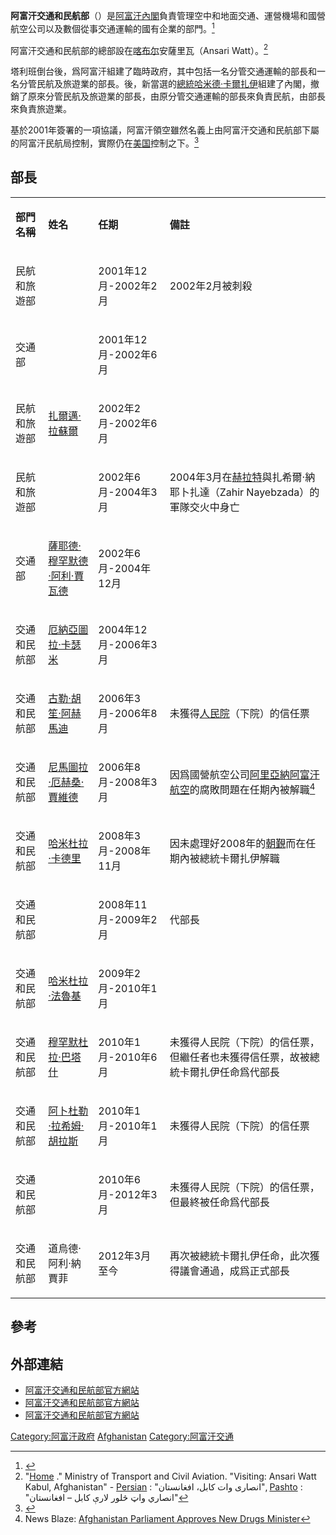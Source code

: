 {{NoteTA
|G1=Toponym
|1=zh-cn:侯赛因; zh-tw:胡笙; zh-hk:侯賽因; zh-sg:胡申
|2=zh-cn:奥马尔; zh-tw:歐瑪; zh-hk:奧馬爾
}}
'''阿富汗交通和民航部'''（{{lang-ps|د ترانسپورټ او ملکي هوايي چلند وزارت}}）是[[阿富汗內閣|阿富汗內閣]]負責管理空中和地面交通、運營機場和國營航空公司以及數個從事交通運輸的國有企業的部門。<ref name="theministry">{{cite web|title=وزارت ترانسپورت و ھوانوردی ملکی|url=http://www.motca.gov.af/index.php?id=17|accessdate=2015-11-30|archive-url=https://web.archive.org/web/20131022085248/https://www.motca.gov.af/index.php?id=17|archive-date=2013-10-22|dead-url=yes}}{{ps icon}}{{fa}}{{en}}</ref>

阿富汗交通和民航部的總部設在[[喀布尔|喀布尔]]安薩里瓦（Ansari Watt）。<ref>"[https://www.motca.gov.af/ Home] {{webarchive|url=https://web.archive.org/web/20130518034342/http://motca.gov.af/ |date=2013-05-18 }}." Ministry of Transport and Civil Aviation. "Visiting: Ansari Watt Kabul, Afghanistan" - [https://www.motca.gov.af/index.php?id=1&L=1 Persian] {{webarchive|url=https://web.archive.org/web/20131025110049/http://www.motca.gov.af/index.php?id=1&L=1 |date=2013-10-25 }}: "انصاری وات کابل، افغانستان", [https://www.motca.gov.af/index.php?id=1&L=2 Pashto] {{webarchive|url=https://web.archive.org/web/20130609065104/http://www.motca.gov.af/index.php?id=1&L=2 |date=2013-06-09 }}: "انصاري واټ څلور لارې کابل – افغانستان"</ref>

塔利班倒台後，{{link-en|阿富汗問題波昂國際會議 (2001年)|International Conference on Afghanistan, Bonn (2001)|阿富汗問題波昂國際會議}}爲阿富汗組建了臨時政府，其中包括一名分管交通運輸的部長和一名分管民航及旅遊業的部長。{{link-en|2004年阿富汗總統選舉|Afghan presidential election, 2004|2004年大選}}後，新當選的[[阿富汗总统|總統]][[哈米德·卡爾扎伊|哈米德·卡爾扎伊]]組建了內閣，撤銷了原來分管民航及旅遊業的部長，由原分管交通運輸的部長來負責民航，由{{link-en|阿富汗信息和文化部|Ministry of Information and Culture (Afghanistan)}}部長來負責旅遊業。

基於2001年簽署的一項協議，阿富汗領空雖然名義上由阿富汗交通和民航部下屬的阿富汗民航局控制，實際仍在[[美国|美国]]控制之下。<ref>{{cite web|title=Int'l flight chaos feared if US stops managing Afghan airspace|url=http://rt.com/usa/256301-us-management-afghan-airspace/|publisher=RT USA|date=2015-05-07|accessdate=2015-11-30}}{{en}}</ref>

== 部長 ==

{| class="wikitable"
| '''部門名稱''' || '''姓名''' || '''任期''' || '''備註'''
|-
| 民航和旅遊部 || {{link-en|阿卜杜勒·拉赫曼 (阿富汗部長)|Abdul Rahman (Afghan minister)|阿卜杜勒·拉赫曼}} || 2001年12月-2002年2月 || 2002年2月被刺殺
|- 
| 交通部 || {{link-en|蘇勒坦·哈米德·蘇勒坦|Sultan Hamid Sultan}} || 2001年12月-2002年6月 || 
|-
| 民航和旅遊部  || [[扎爾邁·拉蘇爾|扎爾邁·拉蘇爾]] || 2002年2月-2002年6月 ||
|-
| 民航和旅遊部  || {{link-en|米爾韋斯·薩迪克|Mirwais Sadiq}} || 2002年6月-2004年3月 || 2004年3月在[[赫拉特|赫拉特]]與扎希爾·納耶卜扎達（Zahir Nayebzada）的軍隊交火中身亡
|-
| 交通部 || [[薩耶德·穆罕默德·阿利·賈瓦德|薩耶德·穆罕默德·阿利·賈瓦德]] || 2002年6月-2004年12月 ||
|-
| 交通和民航部 || [[厄納亞圖拉·卡瑟米|厄納亞圖拉·卡瑟米]] || 2004年12月-2006年3月 ||
|- 
| 交通和民航部 || [[古勒·胡笙·阿赫馬迪|古勒·胡笙·阿赫馬迪]] || 2006年3月-2006年8月 || 未獲得[[人民院_(阿富汗)|人民院]]（下院）的信任票
|-
| 交通和民航部 || [[尼馬圖拉·厄赫桑·賈維德|尼馬圖拉·厄赫桑·賈維德]] || 2006年8月-2008年3月 || 因爲國營航空公司[[阿里亞納阿富汗航空|阿里亞納阿富汗航空]]的腐敗問題在任期內被解職<ref name="newsblaze">News Blaze: [http://newsblaze.com/story/20080302112024tsop.nb/topstory.html Afghanistan Parliament Approves New Drugs Minister]</ref>
|-
| 交通和民航部 || [[哈米杜拉·卡德里|哈米杜拉·卡德里]] || 2008年3月-2008年11月 || 因未處理好2008年的[[朝覲_(伊斯蘭教)|朝覲]]而在任期內被總統卡爾扎伊解職
|-
| 交通和民航部 || {{link-en|歐瑪·扎希勒瓦勒|Omar Zakhilwal}} || 2008年11月-2009年2月 || 代部長
|-
| 交通和民航部 || [[哈米杜拉·法魯基|哈米杜拉·法魯基]] || 2009年2月-2010年1月 ||
|-
| 交通和民航部 || [[穆罕默杜拉·巴塔什|穆罕默杜拉·巴塔什]] || 2010年1月-2010年6月 || 未獲得人民院（下院）的信任票，但繼任者也未獲得信任票，故被總統卡爾扎伊任命爲代部長
|-
| 交通和民航部 || [[阿卜杜勒·拉希姆·胡拉斯|阿卜杜勒·拉希姆·胡拉斯]] || 2010年1月-2010年1月 || 未獲得人民院（下院）的信任票
|-
| 交通和民航部 || {{link-en|道烏德·阿利·納賈菲|Daoud Ali Najafi}} || 2010年6月-2012年3月 || 未獲得人民院（下院）的信任票，但最終被任命爲代部長
|-
| 交通和民航部 || 道烏德·阿利·納賈菲 || 2012年3月至今 || 再次被總統卡爾扎伊任命，此次獲得議會通過，成爲正式部長
|}

== 參考 ==
{{reflist}}

== 外部連結 ==
{{Portal|航空}}
* [https://web.archive.org/web/20130609065041/http://www.motca.gov.af/index.php?id=1 阿富汗交通和民航部官方網站]{{en}}
* [https://web.archive.org/web/20131025110049/http://www.motca.gov.af/index.php?id=1&L=1 阿富汗交通和民航部官方網站]{{fa icon}}
* [https://web.archive.org/web/20130609065104/http://www.motca.gov.af/index.php?id=1&L=2 阿富汗交通和民航部官方網站]{{ps icon}}

[[Category:阿富汗政府|Category:阿富汗政府]]
[[Category:交通部门|Afghanistan]]
[[Category:阿富汗交通|Category:阿富汗交通]]